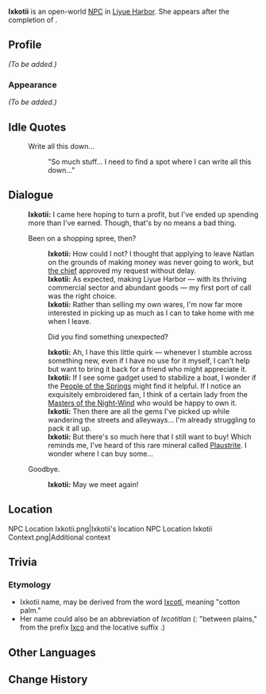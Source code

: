 {{Stub}}
{{Character Infobox
|image            = NPC Ixkotii.png
|region           = Natlan
|location         = Liyue
|affiliation      = Children of Echoes
|type             = Open-World NPC
|title            = Merchant
}}
'''Ixkotii''' is an open-world [[NPC]] in [[Liyue Harbor]]. She appears after the completion of {{Quest|Incandescent Ode of Resurrection}}.

==Profile==
''(To be added.)''
===Appearance===
''(To be added.)''

==Idle Quotes==
{{Dialogue Start}}
:{{DIcon|Idle}} Write all this down...
::{{A|VO Ixkotii 01.ogg}} "So much stuff... I need to find a spot where I can write all this down..."
{{Dialogue End}}

==Dialogue==
{{Dialogue Start}}
:'''Ixkotii:''' I came here hoping to turn a profit, but I've ended up spending more than I've earned. Though, that's by no means a bad thing.
:{{DIcon}} Been on a shopping spree, then?
::'''Ixkotii:''' How could I not? I thought that applying to leave Natlan on the grounds of making money was never going to work, but [[Pacal|the chief]] approved my request without delay.
::'''Ixkotii:''' As expected, making Liyue Harbor &mdash; with its thriving commercial sector and abundant goods &mdash; my first port of call was the right choice.
::'''Ixkotii:''' Rather than selling my own wares, I'm now far more interested in picking up as much as I can to take home with me when I leave.
::{{DIcon}} Did you find something unexpected?
::'''Ixkotii:''' Ah, I have this little quirk &mdash; whenever I stumble across something new, even if I have no use for it myself, I can't help but want to bring it back for a friend who might appreciate it.
::'''Ixkotii:''' If I see some gadget used to stabilize a boat, I wonder if the [[People of the Springs]] might find it helpful. If I notice an exquisitely embroidered fan, I think of a certain lady from the [[Masters of the Night-Wind]] who would be happy to own it.
::'''Ixkotii:''' Then there are all the gems I've picked up while wandering the streets and alleyways... I'm already struggling to pack it all up.
::'''Ixkotii:''' But there's so much here that I still want to buy! Which reminds me, I've heard of this rare mineral called [[Plaustrite]]. I wonder where I can buy some...
:{{DIcon}} Goodbye.
::'''Ixkotii:''' May we meet again!
{{Dialogue End}}

==Location==
<gallery>
NPC Location Ixkotii.png|Ixkotii's location
NPC Location Ixkotii Context.png|Additional context
</gallery>

==Trivia==
===Etymology===
* Ixkotii name, may be derived from the {{w|Nahuatl}} word [https://nahuatl.wired-humanities.org/content/ixcotl Ixcotl], meaning "cotton palm."
* Her name could also be an abbreviation of ''Ixcotitlan'' ({{w|Nahuatl}}: "between plains," from the prefix [https://nahuatl.wired-humanities.org/content/ixco-0 Ixco] and the locative suffix {{wt|-titlan}}.)

==Other Languages==
{{Other Languages
|en      = Ixkotii
|zhs     = 伊柯蒂
|zhs_rm  = Yīkēdì
|zht     = 伊柯蒂
|zht_rm  = Yīkēdì
|ja      = イコホティ
|ja_rm   = Ikohoti
|ko      = 이코티
|es      = Ixkotii
|fr      = Ixkotii
|ru      = Ишкотии
|th      = Ixkotii
|vi      = Ixkotii
|de      = Ixkotii
|id      = Ixkotii
|pt      = Ixkotii
|tr      = Ixkotii
|it      = Ixkotii
}}

==Change History==
{{Change History|5.3}}